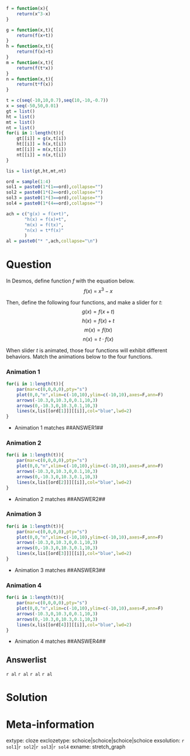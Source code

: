 ```r

f = function(x){
    return(x^3-x)
}

g = function(x,t){
    return(f(x+t))
}
h = function(x,t){
    return(f(x)+t)
}
m = function(x,t){
    return(f(t*x))
}
n = function(x,t){
    return(t*f(x))
}

t = c(seq(-10,10,0.7),seq(10,-10,-0.7))
x = seq(-50,50,0.01)
gt = list()
ht = list()
mt = list()
nt = list()
for(i in 1:length(t)){
    gt[[i]] = g(x,t[i])
    ht[[i]] = h(x,t[i])
    mt[[i]] = m(x,t[i])
    nt[[i]] = n(x,t[i])
}

lis = list(gt,ht,mt,nt)

ord = sample(1:4)
sol1 = paste0(1*(1==ord),collapse="")
sol2 = paste0(1*(2==ord),collapse="")
sol3 = paste0(1*(3==ord),collapse="")
sol4 = paste0(1*(4==ord),collapse="")

ach = c("g(x) = f(x+t)",
       "h(x) = f(x)+t",
       "m(x) = f(tx)",
       "n(x) = t*f(x)"
       )
al = paste0("* ",ach,collapse="\n")

```

Question
========

In Desmos, define function $f$ with the equation below.
$$f(x)~=~x^3-x$$

Then, define the following four functions, and make a slider for $t$:
$$g(x)=f(x+t)$$
$$h(x)=f(x)+t$$
$$m(x)=f(tx)$$
$$n(x)=t\cdot f(x)$$

When slider $t$ is animated, those four functions will exhibit different behaviors. Match the animations below to the four functions.

### Animation 1

```r
for(i in 1:length(t)){
    par(mar=c(0,0,0,0),pty="s")
    plot(0,0,"n",xlim=c(-10,10),ylim=c(-10,10),axes=F,ann=F)
    arrows(-10.3,0,10.3,0,0.1,10,3)
    arrows(0,-10.3,0,10.3,0.1,10,3)
    lines(x,lis[[ord[1]]][[i]],col="blue",lwd=2)
}
```

* Animation 1 matches ##ANSWER1##

### Animation 2

```r
for(i in 1:length(t)){
    par(mar=c(0,0,0,0),pty="s")
    plot(0,0,"n",xlim=c(-10,10),ylim=c(-10,10),axes=F,ann=F)
    arrows(-10.3,0,10.3,0,0.1,10,3)
    arrows(0,-10.3,0,10.3,0.1,10,3)
    lines(x,lis[[ord[2]]][[i]],col="blue",lwd=2)
}
```

* Animation 2 matches ##ANSWER2##

### Animation 3

```r
for(i in 1:length(t)){
    par(mar=c(0,0,0,0),pty="s")
    plot(0,0,"n",xlim=c(-10,10),ylim=c(-10,10),axes=F,ann=F)
    arrows(-10.3,0,10.3,0,0.1,10,3)
    arrows(0,-10.3,0,10.3,0.1,10,3)
    lines(x,lis[[ord[3]]][[i]],col="blue",lwd=2)
}
```

* Animation 3 matches ##ANSWER3##


### Animation 4

```r
for(i in 1:length(t)){
    par(mar=c(0,0,0,0),pty="s")
    plot(0,0,"n",xlim=c(-10,10),ylim=c(-10,10),axes=F,ann=F)
    arrows(-10.3,0,10.3,0,0.1,10,3)
    arrows(0,-10.3,0,10.3,0.1,10,3)
    lines(x,lis[[ord[4]]][[i]],col="blue",lwd=2)
}
```

* Animation 4 matches ##ANSWER4##



Answerlist
--------

`r al`
`r al`
`r al`
`r al`


Solution
========



Meta-information
============
extype: cloze
exclozetype: schoice|schoice|schoice|schoice
exsolution: `r sol1`|`r sol2`|`r sol3`|`r sol4`
exname: stretch_graph